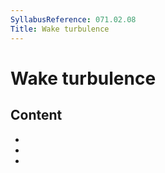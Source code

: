 ```yaml
---
SyllabusReference: 071.02.08
Title: Wake turbulence
---
```


# Wake turbulence

## Content

- <Link href="071.02.08.01" />
- <Link href="071.02.08.02" />
- <Link href="071.02.08.03" />
